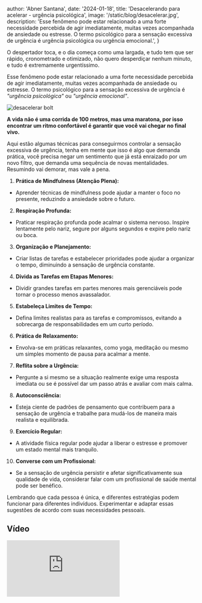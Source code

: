 
  author: 'Abner Santana',
  date: '2024-01-18',
  title: 'Desacelerando para acelerar - urgência psicológica',
  image: '/static/blog/desacelerar.jpg',
  description:
  'Esse fenômeno pode estar relacionado a uma forte necessidade percebida de agir imediatamente, muitas vezes acompanhada de ansiedade ou estresse. O termo psicológico para a sensação excessiva de urgência é urgência psicológica ou urgência emocional.',
}


O despertador toca, e o dia começa como uma largada, e tudo tem que ser rápido, cronometrado e otimizado, não quero desperdiçar nenhum minuto, e tudo é extremamente urgentíssimo. 

Esse fenômeno pode estar relacionado a uma forte necessidade percebida de agir imediatamente, muitas vezes acompanhada de ansiedade ou estresse. O termo psicológico para a sensação excessiva de urgência é *"urgência psicológica"* ou *"urgência emocional"*.

<Image src={pic} alt="desacelerar bolt" />

**A vida não é uma corrida de 100 metros, mas uma maratona, por isso encontrar um ritmo confortável é garantir que você vai chegar no final vivo.**

Aqui estão algumas técnicas para conseguirmos controlar a sensação excessiva de urgência, tenha em mente que isso é algo que demanda prática, você precisa negar um sentimento que já está enraizado por um novo filtro, que demanda uma sequência de novas mentalidades. Resumindo vai demorar, mas vale a pena.

1. **Prática de Mindfulness (Atenção Plena):**
- Aprender técnicas de mindfulness pode ajudar a manter o foco no presente, reduzindo a ansiedade sobre o futuro.
2. **Respiração Profunda:**
- Praticar respiração profunda pode acalmar o sistema nervoso. Inspire lentamente pelo nariz, segure por alguns segundos e expire pelo nariz ou boca.
3. **Organização e Planejamento:**
- Criar listas de tarefas e estabelecer prioridades pode ajudar a organizar o tempo, diminuindo a sensação de urgência constante.
4. **Divida as Tarefas em Etapas Menores:**
- Dividir grandes tarefas em partes menores mais gerenciáveis pode tornar o processo menos avassalador.
5. **Estabeleça Limites de Tempo:**
- Defina limites realistas para as tarefas e compromissos, evitando a sobrecarga de responsabilidades em um curto período.
6. **Prática de Relaxamento:**
- Envolva-se em práticas relaxantes, como yoga, meditação ou mesmo um simples momento de pausa para acalmar a mente.
7. **Reflita sobre a Urgência:**
- Pergunte a si mesmo se a situação realmente exige uma resposta imediata ou se é possível dar um passo atrás e avaliar com mais calma.
8. **Autoconsciência:**
- Esteja ciente de padrões de pensamento que contribuem para a sensação de urgência e trabalhe para mudá-los de maneira mais realista e equilibrada.
9. **Exercício Regular:**
- A atividade física regular pode ajudar a liberar o estresse e promover um estado mental mais tranquilo.
10. **Converse com um Profissional:**
- Se a sensação de urgência persistir e afetar significativamente sua qualidade de vida, considerar falar com um profissional de saúde mental pode ser benéfico.

Lembrando que cada pessoa é única, e diferentes estratégias podem funcionar para diferentes indivíduos. Experimentar e adaptar essas sugestões de acordo com suas necessidades pessoais.

## Vídeo
<div class="video-container">
<iframe src="https://www.youtube.com/embed/nja-XyexdCs" frameborder="0" allow="accelerometer; autoplay; clipboard-write; encrypted-media; gyroscope; picture-in-picture" allowfullscreen></iframe>
</div>
